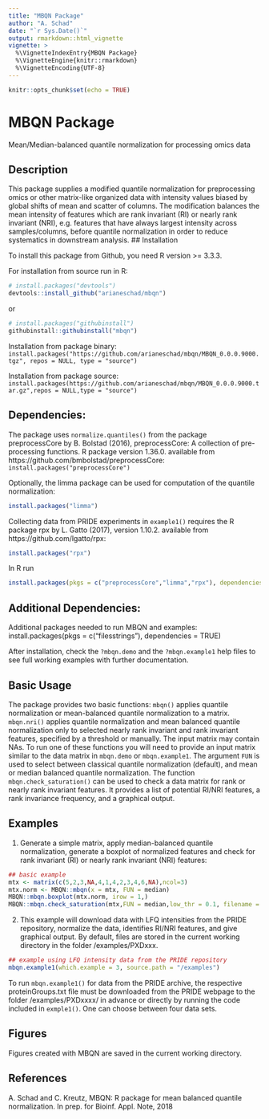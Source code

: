 ```yaml
---
title: "MBQN Package"
author: "A. Schad"
date: "`r Sys.Date()`"
output: rmarkdown::html_vignette
vignette: >
  %\VignetteIndexEntry{MBQN Package}
  %\VignetteEngine{knitr::rmarkdown}
  %\VignetteEncoding{UTF-8}
---
```



```r
knitr::opts_chunk$set(echo = TRUE)
```

# MBQN Package
Mean/Median-balanced quantile normalization for processing omics data

## Description
This package supplies a modified quantile normalization for preprocessing omics or other matrix-like organized data with intensity values biased by global shifts of mean and scatter of columns. The modification balances the mean intensity of features which are rank invariant (RI) or nearly rank invariant (NRI), e.g. features that have always largest intensity across samples/columns, before quantile normalization in order to reduce systematics in downstream analysis. 
## Installation

To install this package from Github, you need R version >= 3.3.3.

For installation from source run in R: 
```r
# install.packages("devtools")
devtools::install_github("arianeschad/mbqn")
```
or
```r
# install.packages("githubinstall")
githubinstall::githubinstall("mbqn")
```

Installation from package binary: <br/>
`install.packages("https://github.com/arianeschad/mbqn/MBQN_0.0.0.9000.tgz", repos = NULL, type = "source")`

Installation from package source: <br/>
`install.packages(https://github.com/arianeschad/mbqn/MBQN_0.0.0.9000.tar.gz",repos = NULL,type = "source")`

## Dependencies: 
The package uses `normalize.quantiles()` from the package preprocessCore by B. Bolstad (2016),  preprocessCore: A collection of pre-processing functions. R package version 1.36.0. available from https://github.com/bmbolstad/preprocessCore: <br/>
`install.packages("preprocessCore")`

Optionally, the limma package can be used for computation of the quantile normalization: <br/>
```r
install.packages("limma")
```

Collecting data from PRIDE experiments in `example1()` requires the R package rpx by L. Gatto (2017), version 1.10.2. available from https://github.com/lgatto/rpx: <br/>
```r
install.packages("rpx")
```

In R run <br/>
```r
install.packages(pkgs = c("preprocessCore","limma","rpx"), dependencies = TRUE)
```


## Additional Dependencies: 
Additional packages needed to run MBQN and examples: install.packages(pkgs = c(“filesstrings”), dependencies = TRUE)

After installation, check the `?mbqn.demo` and the `?mbqn.example1` help files to see full working examples with further documentation.

## Basic Usage
The package provides two basic functions: `mbqn()` applies quantile normalization or mean-balanced quantile normalization to a matrix. `mbqn.nri()` applies quantile normalization and mean balanced quantile normalization only to selected nearly rank invariant and rank invariant features, specified by a threshold or manually. The input matrix may contain NAs. To run one of these functions you will need to provide an input matrix similar to the data matrix in `mbqn.demo` or `mbqn.example1`. The argument `FUN` is used to select between classical quantile normalization (default), and mean or median balanced quantile normalization. The function `mbqn.check_saturation()` can be used to check a data matrix for rank or nearly rank invariant features. It provides a list of potential RI/NRI features, a rank invariance frequency, and a graphical output. 

## Examples
1. Generate a simple matrix, apply median-balanced quantile normalization, generate a boxplot of normalized features and check for rank invariant (RI) or nearly rank invariant (NRI) features:

```r
## basic example
mtx <- matrix(c(5,2,3,NA,4,1,4,2,3,4,6,NA),ncol=3)
mtx.norm <- MBQN::mbqn(x = mtx, FUN = median)
MBQN::mbqn.boxplot(mtx.norm, irow = 1,)
MBQN::mbqn.check_saturation(mtx,FUN = median,low_thr = 0.1, filename = "simple_mtx",feature_index = 1)
```

2. This example will download data with LFQ intensities from the PRIDE repository, normalize the data, identifies RI/NRI features, and give graphical output. By default, files are stored in the current working directory in the folder /examples/PXDxxx.

```r
## example using LFQ intensity data from the PRIDE repository
mbqn.example1(which.example = 3, source.path = "/examples")
```

To run `mbqn.example1()` for data from the PRIDE archive, the respective proteinGroups.txt file must be downloaded from the PRIDE webpage to the folder /examples/PXDxxxx/ in advance or directly by running the code included in `exmple1()`. One can choose between four data sets. 

## Figures
Figures created with MBQN are saved in the current working directory.

## References
A. Schad and C. Kreutz, MBQN: R package for mean balanced quantile normalization. In prep. for Bioinf. Appl. Note, 2018

